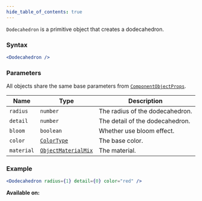```yaml
---
hide_table_of_contents: true
---
```



`Dodecahedron` is a primitive object that creates a dodecahedron.

### Syntax

```jsx
<Dodecahedron />
```

### Parameters

All objects share the same base parameters from [`ComponentObjectProps`](/sdk/types/ComponentObjectProps).

| Name       | Type                                                | Description                     |
| ---------- | --------------------------------------------------- | ------------------------------- |
| `radius`   | `number`                                            | The radius of the dodecahedron. |
| `detail`   | `number`                                            | The detail of the dodecahedron. |
| `bloom`    | `boolean`                                           | Whether use bloom effect.       |
| `color`    | [`ColorType`](/sdk/types/ColorType)                 | The base color.                 |
| `material` | [`ObjectMaterialMix`](/sdk/types/ObjectMaterialMix) | The material.                   |

### Example

```jsx
<Dodecahedron radius={1} detail={0} color="red" />
```

**Available on:** <ClientTag /> <ServerTag />
